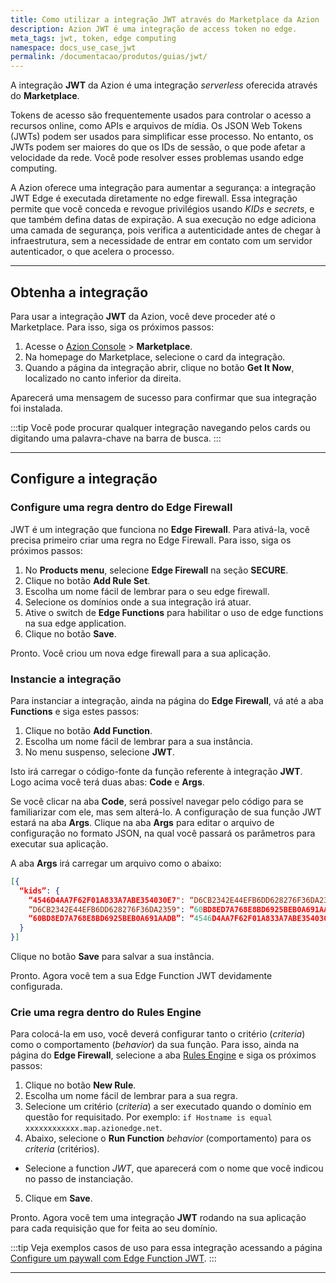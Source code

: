 ```yaml
---
title: Como utilizar a integração JWT através do Marketplace da Azion
description: Azion JWT é uma integração de access token no edge.
meta_tags: jwt, token, edge computing
namespace: docs_use_case_jwt
permalink: /documentacao/produtos/guias/jwt/
---
```


A integração **JWT** da Azion é uma integração *serverless* oferecida através do **Marketplace**.

Tokens de acesso são frequentemente usados para controlar o acesso a recursos online, como APIs e arquivos de mídia. Os JSON Web Tokens (JWTs) podem ser usados para simplificar esse processo. No entanto, os JWTs podem ser maiores do que os IDs de sessão, o que pode afetar a velocidade da rede. Você pode resolver esses problemas usando edge computing.

A Azion oferece uma integração para aumentar a segurança: a integração JWT Edge é executada diretamente no edge firewall. Essa integração permite que você conceda e revogue privilégios usando *KIDs* e *secrets*, e que também defina datas de expiração. A sua execução no edge adiciona uma camada de segurança, pois verifica a autenticidade antes de chegar à infraestrutura, sem a necessidade de entrar em contato com um servidor autenticador, o que acelera o processo.

---

## Obtenha a integração

Para usar a integração **JWT** da Azion, você deve proceder até o Marketplace. Para isso, siga os próximos passos:

1. Acesse o [Azion Console](/pt-br/documentacao/produtos/guias/como-acessar-o-rtm/) > **Marketplace**.
2. Na homepage do Marketplace, selecione o card da integração.
3. Quando a página da integração abrir, clique no botão **Get It Now**, localizado no canto inferior da direita.

Aparecerá uma mensagem de sucesso para confirmar que sua integração foi instalada.

:::tip
Você pode procurar qualquer integração navegando pelos cards ou digitando uma palavra-chave na barra de busca.
:::

---

## Configure a integração

### Configure uma regra dentro do Edge Firewall

JWT é um integração que funciona no **Edge Firewall**. Para ativá-la, você precisa primeiro criar uma regra no Edge Firewall. Para isso, siga os próximos passos:

1. No **Products menu**, selecione **Edge Firewall** na seção **SECURE**.
2. Clique no botão **Add Rule Set**.
3. Escolha um nome fácil de lembrar para o seu edge firewall.
4. Selecione os domínios onde a sua integração irá atuar.
5. Ative o switch de **Edge Functions** para habilitar o uso de edge functions na sua edge application.
6. Clique no botão **Save**.

Pronto. Você criou um nova edge firewall para a sua aplicação.

### Instancie a integração

Para instanciar a integração, ainda na página do **Edge Firewall**, vá até a aba **Functions** e siga estes passos:

1. Clique no botão **Add Function**.
2. Escolha um nome fácil de lembrar para a sua instância.
3. No menu suspenso, selecione **JWT**.

Isto irá carregar o código-fonte da função referente à integração **JWT**. Logo acima você terá duas abas: **Code** e **Args**.

Se você clicar na aba **Code**, será possível navegar pelo código para se familiarizar com ele, mas sem alterá-lo. A configuração de sua função JWT estará na aba **Args**. Clique na aba **Args** para editar o arquivo de configuração no formato JSON, na qual você passará os parâmetros para executar sua aplicação.

A aba **Args** irá carregar um arquivo como o abaixo:

```json
[{
  “kids”: {
    “4546D4AA7F62F01A833A7ABE354030E7": “D6CB2342E44EFB6DD628276F36DA2359”,
    “D6CB2342E44EFB6DD628276F36DA2359": “60BD8ED7A768E8BD6925BEB0A691AADB”,
    “60BD8ED7A768E8BD6925BEB0A691AADB”: “4546D4AA7F62F01A833A7ABE354030E7”
  }
}]
```

Clique no botão **Save** para salvar a sua instância.

Pronto. Agora você tem a sua Edge Function JWT devidamente configurada. 

### Crie uma regra dentro do Rules Engine

Para colocá-la em uso, você deverá configurar tanto o critério (*criteria*) como o comportamento (*behavior*) da sua função. Para isso, ainda na página do **Edge Firewall**, selecione a aba [Rules Engine](/pt-br/documentacao/produtos/build/edge-application/rules-engine/) e siga os próximos passos:

1. Clique no botão **New Rule**.
2. Escolha um nome fácil de lembrar para a sua regra.
3. Selecione um critério (*criteria*) a ser executado quando o domínio em questão for requisitado. Por exemplo: `if Hostname is equal xxxxxxxxxxxx.map.azionedge.net`.
4. Abaixo, selecione o **Run Function** *behavior* (comportamento) para os *criteria* (critérios).
  - Selecione a function *JWT*, que aparecerá com o nome que você indicou no passo de instanciação.
5. Clique em **Save**.

Pronto. Agora você tem uma integração **JWT** rodando na sua aplicação para cada requisição que for feita ao seu domínio.

:::tip
Veja exemplos casos de uso para essa integração acessando a página [Configure um paywall com Edge Function JWT](/pt-br/documentacao/produtos/guias/paywall-edge-function-jwt/).
:::




---

